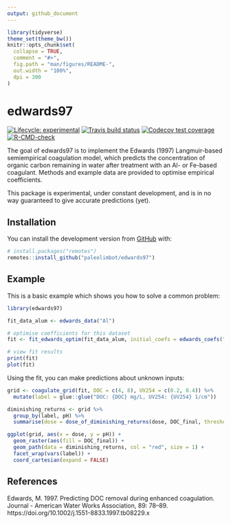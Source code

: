 ```yaml
---
output: github_document
---
```


<!-- README.md is generated from README.Rmd. Please edit that file -->

```r
library(tidyverse)
theme_set(theme_bw())
knitr::opts_chunk$set(
  collapse = TRUE,
  comment = "#>",
  fig.path = "man/figures/README-",
  out.width = "100%",
  dpi = 300
)
```

# edwards97

<!-- badges: start -->
[![Lifecycle: experimental](https://img.shields.io/badge/lifecycle-experimental-orange.svg)](https://www.tidyverse.org/lifecycle/#experimental)
[![Travis build status](https://travis-ci.org/paleolimbot/edwards97.svg?branch=master)](https://travis-ci.org/paleolimbot/edwards97)
[![Codecov test coverage](https://codecov.io/gh/paleolimbot/edwards97/branch/master/graph/badge.svg)](https://codecov.io/gh/paleolimbot/edwards97?branch=master)
[![R-CMD-check](https://github.com/paleolimbot/edwards97/actions/workflows/R-CMD-check.yaml/badge.svg)](https://github.com/paleolimbot/edwards97/actions/workflows/R-CMD-check.yaml)
<!-- badges: end -->

The goal of edwards97 is to implement the Edwards (1997) Langmuir-based semiempirical coagulation model, which predicts the concentration of organic carbon remaining in water after treatment with an Al- or Fe-based coagulant. Methods and example data are provided to optimise empirical coefficients.

This package is experimental, under constant development, and is in no way guaranteed to give accurate predictions (yet).

## Installation

You can install the development version from [GitHub](https://github.com/) with:

``` r
# install.packages("remotes")
remotes::install_github("paleolimbot/edwards97")
```

## Example

This is a basic example which shows you how to solve a common problem:

```r
library(edwards97)

fit_data_alum <- edwards_data("Al")

# optimise coefficients for this dataset
fit <- fit_edwards_optim(fit_data_alum, initial_coefs = edwards_coefs("Al"))

# view fit results
print(fit)
plot(fit)
```

Using the fit, you can make predictions about unknown inputs:

```r
grid <- coagulate_grid(fit, DOC = c(4, 8), UV254 = c(0.2, 0.4)) %>% 
  mutate(label = glue::glue("DOC: {DOC} mg/L, UV254: {UV254} 1/cm"))

diminishing_returns <- grid %>% 
  group_by(label, pH) %>% 
  summarise(dose = dose_of_diminishing_returns(dose, DOC_final, threshold = 0.3 / 10))

ggplot(grid, aes(x = dose, y = pH)) +
  geom_raster(aes(fill = DOC_final)) +
  geom_path(data = diminishing_returns, col = "red", size = 1) +
  facet_wrap(vars(label)) +
  coord_cartesian(expand = FALSE)
```

## References

Edwards, M. 1997. Predicting DOC removal during enhanced coagulation. Journal - American Water Works Association, 89: 78–89. https://doi.org/10.1002/j.1551-8833.1997.tb08229.x
